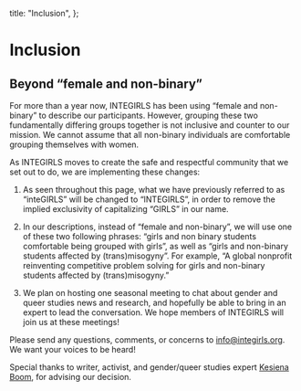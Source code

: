   title: "Inclusion",
};

# Inclusion

## Beyond &ldquo;female and non-binary&rdquo;

For more than a year now, INTEGIRLS has been using “female and non-binary” to describe our participants. However, grouping these two fundamentally differing groups together is not inclusive and counter to our mission. We cannot assume that all non-binary individuals are comfortable grouping themselves with women.

As INTEGIRLS moves to create the safe and respectful community that we set out to do, we are implementing these changes:

1. As seen throughout this page, what we have previously referred to as “inteGIRLS” will be changed to “INTEGIRLS”, in order to remove the implied exclusivity of capitalizing “GIRLS” in our name.

2. In our descriptions, instead of “female and non-binary”, we will use one of these two following phrases: “girls and non binary students comfortable being grouped with girls”, as well as “girls and non-binary students affected by (trans)misogyny”. For example, “A global nonprofit reinventing competitive problem solving for girls and non-binary students affected by (trans)misogyny.”

3. We plan on hosting one seasonal meeting to chat about gender and queer studies news and research, and hopefully be able to bring in an expert to lead the conversation. We hope members of INTEGIRLS will join us at these meetings!

Please send any questions, comments, or concerns to [info@integirls.org](mailto:info@integirls.org). We want your voices to be heard!

Special thanks to writer, activist, and gender/queer studies expert [Kesiena Boom](https://kesienaboom.journoportfolio.com/about-kesiena/), for advising our decision.
